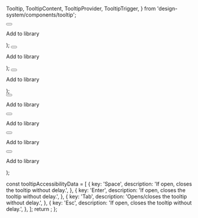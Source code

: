   Tooltip,
  TooltipContent,
  TooltipProvider,
  TooltipTrigger,
} from 'design-system/components/tooltip';

  <Preview>
    <TooltipProvider>
      <Tooltip>
        <TooltipTrigger asChild>
          <Button variant="secondary">
            <Plus />
          </Button>
        </TooltipTrigger>
        <TooltipContent>
          <p>Add to library</p>
        </TooltipContent>
      </Tooltip>
    </TooltipProvider>
  </Preview>
);

  <Preview>
    <TooltipProvider>
      <Tooltip>
        <TooltipTrigger asChild>
          <Button variant="secondary">
            <Plus />
          </Button>
        </TooltipTrigger>
        <TooltipContent>
          <p>Add to library</p>
        </TooltipContent>
      </Tooltip>
    </TooltipProvider>
  </Preview>
);

  <Preview>
    <TooltipProvider>
      <Tooltip>
        <TooltipTrigger asChild>
          <Button variant="secondary">
            <Plus />
          </Button>
        </TooltipTrigger>
        <TooltipContent style="fill">
          <p>Add to library</p>
        </TooltipContent>
      </Tooltip>
    </TooltipProvider>
  </Preview>
);

  <Preview>
    <div className="flex gap-4">
      <TooltipProvider>
        <Tooltip>
          <TooltipTrigger asChild>
            <Button variant="secondary">
              <Plus />
            </Button>
          </TooltipTrigger>
          <TooltipContent side="top">
            <p>Add to library</p>
          </TooltipContent>
        </Tooltip>
      </TooltipProvider>
      <TooltipProvider>
        <Tooltip>
          <TooltipTrigger asChild>
            <Button variant="secondary">
              <Plus />
            </Button>
          </TooltipTrigger>
          <TooltipContent side="bottom">
            <p>Add to library</p>
          </TooltipContent>
        </Tooltip>
      </TooltipProvider>
      <TooltipProvider>
        <Tooltip>
          <TooltipTrigger asChild>
            <Button variant="secondary">
              <Plus />
            </Button>
          </TooltipTrigger>
          <TooltipContent side="left">
            <p>Add to library</p>
          </TooltipContent>
        </Tooltip>
      </TooltipProvider>
      <TooltipProvider>
        <Tooltip>
          <TooltipTrigger asChild>
            <Button variant="secondary">
              <Plus />
            </Button>
          </TooltipTrigger>
          <TooltipContent side="right">
            <p>Add to library</p>
          </TooltipContent>
        </Tooltip>
      </TooltipProvider>
    </div>
  </Preview>
);

  const tooltipAccessibilityData = [
    {
      key: 'Space',
      description: 'If open, closes the tooltip without delay.',
    },
    {
      key: 'Enter',
      description: 'If open, closes the tooltip without delay.',
    },
    {
      key: 'Tab',
      description: 'Opens/closes the tooltip without delay.',
    },
    {
      key: 'Esc',
      description: 'If open, closes the tooltip without delay.',
    },
  ];
  return <AccessibilityTable rows={tooltipAccessibilityData} />;
};